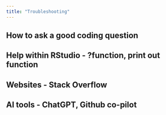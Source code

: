 ```yaml
---
title: "Troubleshooting"
---
```


## How to ask a good coding question

## Help within RStudio - ?function, print out function

## Websites - Stack Overflow

## AI tools - ChatGPT, Github co-pilot
